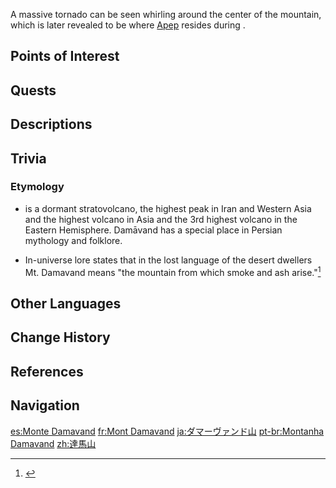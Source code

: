 {{Location Infobox
|image        = Mt. Damavand.png
|type         = Subarea
|region       = Sumeru
|subregion    = Great Red Sand
|area         = Desert of Hadramaveth
}}
{{Location Intro}} A massive tornado can be seen whirling around the center of the mountain, which is later revealed to be where [[Apep]] resides during {{Quest|Homecoming}}.

==Points of Interest==
{{Locations by Category Table|type=Points of Interest}}

==Quests==
{{Quests by Category List|heo=1}}
<!--
==Features==
===Exploration===
''(To be added.)''
--><!--
===Enemies===
<!--
====Normal Bosses====
* {{Enemy}}

====Elite Enemies====
====Common Enemies====
--><!--
===Local Specialties===
''(To be added.)''
===Interactables===
-->
==Descriptions==
{{Description/Viewpoint|Mt. Damavand, Where Sandstorms Never Cease}}
<!--
==Soundtracks==
{{Soundtracks by Category Table|type=location}}
-->
==Trivia==
===Etymology===
* {{Lang|''{{w|Mount Damavand}}''|fa=دماوند}} is a dormant stratovolcano, the highest peak in Iran and Western Asia and the highest volcano in Asia and the 3rd highest volcano in the Eastern Hemisphere. Damāvand has a special place in Persian mythology and folklore.
*In-universe lore states that in the lost language of the desert dwellers Mt. Damavand means "the mountain from which smoke and ash arise."<ref>{{Ref/Loading|Sumeru|Mt. Damavand}}</ref>
==Other Languages==
{{Other Languages
|en       = Mt. Damavand
|zhs      = 达马山
|zhs_rm   = Dámǎ-shān
|zht      = 達馬山
|zht_rm   = Dámǎ-shān
|zh_tl    = 
|ja       = ダマーヴァンド{{Rubi|山|さん}}
|ja_rm    = Damaavando-san<ref>[[Map]], Label: Mt. Damavand (Japanese)</ref>
|ja_tl    = Mt. Damavand
|ko       = 다마반드<->산
|ko_tl    = Damavand Mountain
|es       = Monte Damavand
|es_tl    = Mount Damavand
|fr       = Mont Damavand
|fr_tl    = Mt. Damavand
|ru       = Гора Дамаванд
|ru_tl    = Mt. Damavand
|th       = ภูเขา Damavand
|th_rm    = Phu-khao Damavand
|th_tl    = 
|vi       = Núi Damavand
|vi_tl    = 
|de       = Damavand-Berg
|de_tl    = Damavand Mountain
|id       = Mt. Damavand
|pt       = Montanha Damavand
|pt_tl    = 
|tr       = Damavand Dağı
|tr_tl    = Damavand Mountain
|it       = Monte Damavand
|it_tl    = Mount Damavand
}}

==Change History==
{{Change History|3.4}}

==References==
{{Reflist}}

==Navigation==
{{Area Navbox|Sumeru}}

[[es:Monte Damavand]]
[[fr:Mont Damavand]]
[[ja:ダマーヴァンド山]]
[[pt-br:Montanha Damavand]]
[[zh:達馬山]]